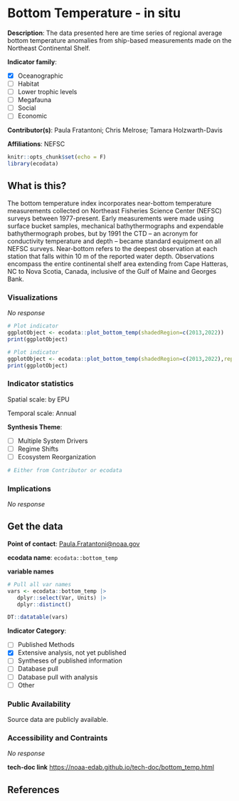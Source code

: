# Bottom Temperature - in situ

**Description**: The data presented here are time series of regional average bottom temperature anomalies from ship-based measurements made on the Northeast Continental Shelf.

**Indicator family**: 

- [X] Oceanographic
- [ ] Habitat
- [ ] Lower trophic levels
- [ ] Megafauna
- [ ] Social
- [ ] Economic

**Contributor(s)**: Paula Fratantoni; Chris Melrose; Tamara Holzwarth-Davis

**Affiliations**: NEFSC

```r
knitr::opts_chunk$set(echo = F)
library(ecodata)
```
## What is this?
The bottom temperature index incorporates near-bottom temperature measurements collected on Northeast Fisheries Science Center (NEFSC) surveys between 1977-present. Early measurements were made using surface bucket samples, mechanical bathythermographs and expendable bathythermograph probes, but by 1991 the CTD – an acronym for conductivity temperature and depth – became standard equipment on all NEFSC surveys. Near-bottom refers to the deepest observation at each station that falls within 10 m of the reported water depth. Observations encompass the entire continental shelf area extending from Cape Hatteras, NC to Nova Scotia, Canada, inclusive of the Gulf of Maine and Georges Bank.

### Visualizations
_No response_

```r
# Plot indicator
ggplotObject <- ecodata::plot_bottom_temp(shadedRegion=c(2013,2022))
print(ggplotObject)
```
```r
# Plot indicator
ggplotObject <- ecodata::plot_bottom_temp(shadedRegion=c(2013,2022),report='NewEngland')
print(ggplotObject)
```
### Indicator statistics 
Spatial scale: by EPU

Temporal scale: Annual

**Synthesis Theme**:

- [ ] Multiple System Drivers
- [ ] Regime Shifts
- [ ] Ecosystem Reorganization

```r
# Either from Contributor or ecodata
```

### Implications
_No response_

## Get the data

**Point of contact**: [Paula.Fratantoni@noaa.gov](Paula.Fratantoni@noaa.gov){.email}

**ecodata name**: `ecodata::bottom_temp`

**variable names**

```r
# Pull all var names
vars <- ecodata::bottom_temp |>
   dplyr::select(Var, Units) |>
   dplyr::distinct()

DT::datatable(vars)
```
**Indicator Category**:

- [ ] Published Methods
- [X] Extensive analysis, not yet published
- [ ] Syntheses of published information
- [ ] Database pull
- [ ] Database pull with analysis
- [ ] Other

### Public Availability

Source data are publicly available.

### Accessibility and Contraints

_No response_

**tech-doc link**
<https://noaa-edab.github.io/tech-doc/bottom_temp.html>

## References

